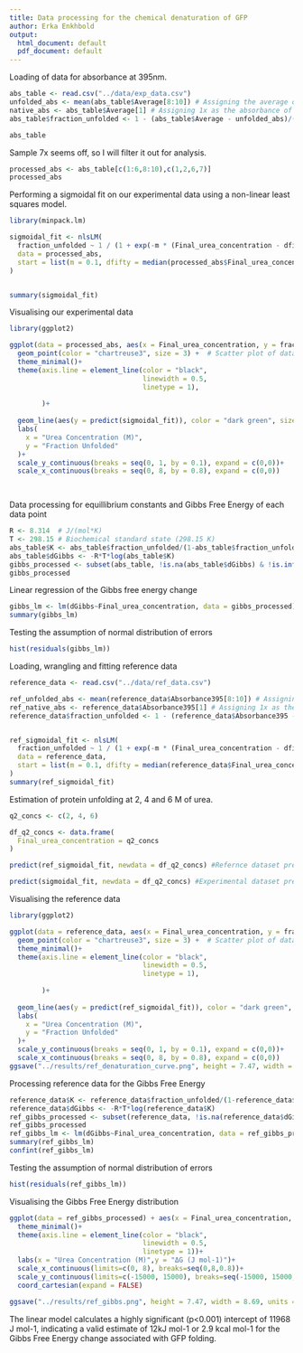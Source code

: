 ---
title: Data processing for the chemical denaturation of GFP
author: Erka Enkhbold
output:
  html_document: default
  pdf_document: default
---

Loading of data for absorbance at 395nm.

```{r}
abs_table <- read.csv("../data/exp_data.csv")
unfolded_abs <- mean(abs_table$Average[8:10]) # Assigning the average of 8x-10x as the absorbance of the unfolded state
native_abs <- abs_table$Average[1] # Assigning 1x as the absorbance of the native state
abs_table$fraction_unfolded <- 1 - (abs_table$Average - unfolded_abs)/(native_abs-unfolded_abs)

abs_table
```

Sample 7x seems off, so I will filter it out for analysis.
```{r}
processed_abs <- abs_table[c(1:6,8:10),c(1,2,6,7)]
processed_abs
```
Performing a sigmoidal fit on our experimental data using a non-linear least squares model.

```{r}
library(minpack.lm)

sigmoidal_fit <- nlsLM(
  fraction_unfolded ~ 1 / (1 + exp(-m * (Final_urea_concentration - dfifty))),
  data = processed_abs,
  start = list(m = 0.1, dfifty = median(processed_abs$Final_urea_concentration))
)


summary(sigmoidal_fit)
```
Visualising our experimental data

```{r}
library(ggplot2)

ggplot(data = processed_abs, aes(x = Final_urea_concentration, y = fraction_unfolded)) +
  geom_point(color = "chartreuse3", size = 3) +  # Scatter plot of data points
  theme_minimal()+
  theme(axis.line = element_line(color = "black",
                                 linewidth = 0.5,
                                 linetype = 1),
        
        )+
  
  geom_line(aes(y = predict(sigmoidal_fit)), color = "dark green", size = 1) +  # Fitted curve
  labs(
    x = "Urea Concentration (M)",
    y = "Fraction Unfolded"
  )+
  scale_y_continuous(breaks = seq(0, 1, by = 0.1), expand = c(0,0))+
  scale_x_continuous(breaks = seq(0, 8, by = 0.8), expand = c(0,0))

  

```
Data processing for equillibrium constants and Gibbs Free Energy of each data point

```{r}
R <- 8.314  # J/(mol*K)
T <- 298.15 # Biochemical standard state (298.15 K)
abs_table$K <- abs_table$fraction_unfolded/(1-abs_table$fraction_unfolded)
abs_table$dGibbs <- -R*T*log(abs_table$K)
gibbs_processed <- subset(abs_table, !is.na(abs_table$dGibbs) & !is.infinite(abs_table$dGibbs)) #filtering NaN and infinite values
gibbs_processed
```
Linear regression of the Gibbs free energy change

```{r}

gibbs_lm <- lm(dGibbs~Final_urea_concentration, data = gibbs_processed)
summary(gibbs_lm)
```

Testing the assumption of normal distribution of errors
```{r}
hist(residuals(gibbs_lm))
```

Loading, wrangling and fitting reference data

```{r}
reference_data <- read.csv("../data/ref_data.csv")

ref_unfolded_abs <- mean(reference_data$Absorbance395[8:10]) # Assigning the average of 8x-10x as the absorbance of the unfolded state
ref_native_abs <- reference_data$Absorbance395[1] # Assigning 1x as the absorbance of the native state
reference_data$fraction_unfolded <- 1 - (reference_data$Absorbance395 - ref_unfolded_abs)/(ref_native_abs-ref_unfolded_abs)


ref_sigmoidal_fit <- nlsLM(
  fraction_unfolded ~ 1 / (1 + exp(-m * (Final_urea_concentration - dfifty))),
  data = reference_data,
  start = list(m = 0.1, dfifty = median(reference_data$Final_urea_concentration))
)
summary(ref_sigmoidal_fit)

```
Estimation of protein unfolding at 2, 4 and 6 M of urea.

```{r}
q2_concs <- c(2, 4, 6)

df_q2_concs <- data.frame(
  Final_urea_concentration = q2_concs
)

predict(ref_sigmoidal_fit, newdata = df_q2_concs) #Refernce dataset predictions

```
```{r}
predict(sigmoidal_fit, newdata = df_q2_concs) #Experimental dataset predictions
```


Visualising the reference data

```{r}
library(ggplot2)

ggplot(data = reference_data, aes(x = Final_urea_concentration, y = fraction_unfolded)) +
  geom_point(color = "chartreuse3", size = 3) +  # Scatter plot of data points
  theme_minimal()+
  theme(axis.line = element_line(color = "black",
                                 linewidth = 0.5,
                                 linetype = 1),
        
        )+
  
  geom_line(aes(y = predict(ref_sigmoidal_fit)), color = "dark green", size = 1) +  # Fitted curve
  labs(
    x = "Urea Concentration (M)",
    y = "Fraction Unfolded"
  )+
  scale_y_continuous(breaks = seq(0, 1, by = 0.1), expand = c(0,0))+
  scale_x_continuous(breaks = seq(0, 8, by = 0.8), expand = c(0,0))
ggsave("../results/ref_denaturation_curve.png", height = 7.47, width = 8.69, units = "cm")

```
Processing reference data for the Gibbs Free Energy

```{r}
reference_data$K <- reference_data$fraction_unfolded/(1-reference_data$fraction_unfolded)
reference_data$dGibbs <- -R*T*log(reference_data$K)
ref_gibbs_processed <- subset(reference_data, !is.na(reference_data$dGibbs) & !is.infinite(reference_data$dGibbs))
ref_gibbs_processed
ref_gibbs_lm <- lm(dGibbs~Final_urea_concentration, data = ref_gibbs_processed)
summary(ref_gibbs_lm)
confint(ref_gibbs_lm)

```

Testing the assumption of normal distribution of errors
```{r}
hist(residuals(ref_gibbs_lm))
```


Visualising the Gibbs Free Energy distribution

```{r}
ggplot(data = ref_gibbs_processed) + aes(x = Final_urea_concentration, y = dGibbs) + geom_point() + geom_smooth(method = "lm", se = FALSE, fullrange = TRUE, color = "dark green") + 
  theme_minimal()+
  theme(axis.line = element_line(color = "black",
                                 linewidth = 0.5,
                                 linetype = 1))+
  labs(x = "Urea Concentration (M)",y = "ΔG (J mol-1)")+
  scale_x_continuous(limits=c(0, 8), breaks=seq(0,8,0.8))+
  scale_y_continuous(limits=c(-15000, 15000), breaks=seq(-15000, 15000, 5000))+
  coord_cartesian(expand = FALSE)  

ggsave("../results/ref_gibbs.png", height = 7.47, width = 8.69, units = "cm")
```

The linear model calculates a highly significant (p<0.001) intercept of 11968 J mol-1, indicating a valid estimate of 12kJ mol-1 or 2.9 kcal mol-1 for the Gibbs Free Energy change associated with GFP folding.






